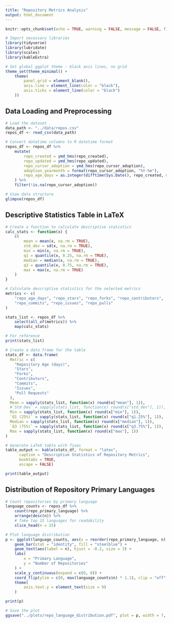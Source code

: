 ```yaml
---
title: "Repository Metrics Analysis"
output: html_document
---
```


```r
knitr::opts_chunk$set(echo = TRUE, warning = FALSE, message = FALSE, fig.width = 6, fig.height = 4)
```

```r
# Import necessary libraries
library(tidyverse)
library(lubridate)
library(scales)
library(kableExtra)

# Set global ggplot theme - black axis lines, no grid
theme_set(theme_minimal() +
    theme(
        panel.grid = element_blank(),
        axis.line = element_line(color = "black"),
        axis.ticks = element_line(color = "black")
    ))
```

## Data Loading and Preprocessing

```r
# Load the dataset
data_path <- "../data/repos.csv"
repos_df <- read_csv(data_path)

# Convert datetime columns to R datetime format
repos_df <- repos_df %>%
    mutate(
        repo_created = ymd_hms(repo_created),
        repo_updated = ymd_hms(repo_updated),
        repo_cursor_adoption = ymd_hms(repo_cursor_adoption),
        adoption_yearmonth = format(repo_cursor_adoption, "%Y-%m"),
        repo_age_days = as.integer(difftime(Sys.Date(), repo_created, units = "days"))
    ) %>%
    filter(!is.na(repo_cursor_adoption))

# View data structure
glimpse(repos_df)
```

## Descriptive Statistics Table in LaTeX

```r
# Create a function to calculate descriptive statistics
calc_stats <- function(x) {
    c(
        mean = mean(x, na.rm = TRUE),
        std_dev = sd(x, na.rm = TRUE),
        min = min(x, na.rm = TRUE),
        q1 = quantile(x, 0.25, na.rm = TRUE),
        median = median(x, na.rm = TRUE),
        q3 = quantile(x, 0.75, na.rm = TRUE),
        max = max(x, na.rm = TRUE)
    )
}

# Calculate descriptive statistics for the selected metrics
metrics <- c(
    "repo_age_days", "repo_stars", "repo_forks", "repo_contributors",
    "repo_commits", "repo_issues", "repo_pulls"
)

stats_list <- repos_df %>%
    select(all_of(metrics)) %>%
    map(calc_stats)

# For reference
print(stats_list)

# Create a data frame for the table
stats_df <- data.frame(
  Metric = c(
    "Repository Age (days)",
    "Stars",
    "Forks",
    "Contributors",
    "Commits",
    "Issues",
    "Pull Requests"
  ),
  Mean = sapply(stats_list, function(x) round(x["mean"], 1)),
  #`Std Dev` = sapply(stats_list, function(x) round(x["std_dev"], 1)),
  Min = sapply(stats_list, function(x) round(x["min"], 1)),
  `Q1 (25%)` = sapply(stats_list, function(x) round(x["q1.25%"], 1)),
  Median = sapply(stats_list, function(x) round(x["median"], 1)),
  `Q3 (75%)` = sapply(stats_list, function(x) round(x["q3.75%"], 1)),
  Max = sapply(stats_list, function(x) round(x["max"], 1))
)

# Generate LaTeX table with fixes
table_output <- kable(stats_df, format = "latex",
      caption = "Descriptive Statistics of Repository Metrics",
      booktabs = TRUE,
      escape = FALSE)

print(table_output)
```

## Distribution of Repository Primary Languages

```r
# Count repositories by primary language
language_counts <- repos_df %>%
    count(repo_primary_language) %>%
    arrange(desc(n)) %>%
    # Take top 15 languages for readability
    slice_head(n = 15)

# Plot language distribution
p <- ggplot(language_counts, aes(x = reorder(repo_primary_language, n), y = n)) +
    geom_bar(stat = "identity", fill = "steelblue") +
    geom_text(aes(label = n), hjust = -0.2, size = 3) +
    labs(
        x = "Primary Language",
        y = "Number of Repositories"
    ) +
    scale_y_continuous(expand = c(0, 0)) +
    coord_flip(ylim = c(0, max(language_counts$n) * 1.1), clip = "off") +
    theme(
        axis.text.y = element_text(size = 9)
    )

print(p)

# Save the plot
ggsave("../plots/repo_language_distribution.pdf", plot = p, width = 7, height = 5)
```

